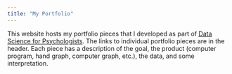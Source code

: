 ```yaml
---
title: "My Portfolio"
---
```


This website hosts my portfolio pieces that I developed as part of [Data Science for Psychologists](https://datascience4psych.github.io/DataScience4Psych/). The links to individual portfolio pieces are in the header. Each piece has a description of the goal, the product (computer program, hand graph, computer graph, etc.), the data, and some interpretation.

